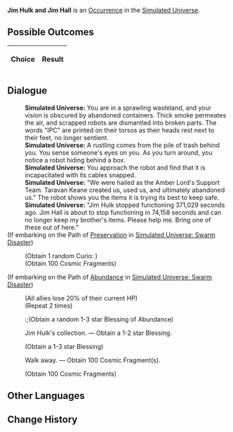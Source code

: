 {{Simulated Universe Event Infobox
|title         = Jim Hulk and Jim Hall
|image         = Random Event Normal.png
|type          =
|domains_su    = Occurrence
|domains_ext   = Occurrence
|domains_swarm = 
|domains_gng   = 
|requirements  =
|prev          = 
|next          = 
|indexRewards  =
|characters    = 
}}
'''Jim Hulk and Jim Hall''' is an [[Simulated Universe/Occurrence|Occurrence]] in the [[Simulated Universe]].

==Possible Outcomes==
{| class="article-table"
!Choice
!Result

|}

<!--
==Gameplay Notes==

-->
==Dialogue==
{{Dialogue Start}}
:'''Simulated Universe:''' You are in a sprawling wasteland, and your vision is obscured by abandoned containers. Thick smoke permeates the air, and scrapped robots are dismantled into broken parts. The words "IPC" are printed on their torsos as their heads rest next to their feet, no longer sentient.
:'''Simulated Universe:''' A rustling comes from the pile of trash behind you. You sense someone's eyes on you. As you turn around, you notice a robot hiding behind a box.
:'''Simulated Universe:''' You approach the robot and find that it is incapacitated with its cables snapped.
:'''Simulated Universe:''' "We were hailed as the Amber Lord's Support Team. Taravan Keane created us, used us, and ultimately abandoned us." The robot shows you the items it is trying its best to keep safe.
:'''Simulated Universe:''' "Jim Hulk stopped functioning 371,029 seconds ago. Jim Hall is about to stop functioning in 74,158 seconds and can no longer keep my brother's items. Please help me. Bring one of these out of here."
;(If embarking on the Path of [[Simulated Universe/Paths#Preservation|Preservation]] in [[Simulated Universe: Swarm Disaster]])
:{{SU Special Dialogue|Preservation|Preserve Jim Hulk's remains.|Obtain Curio: Tonic of Efficacious Chaos. Receive 100 Cosmic Fragment(s).}}
:;(Obtain 1 random Curio<nowiki>:</nowiki> {{Item|Tonic of Efficacious Chaos|20|type=Curio|link=Simulated_Universe/Curio#Tonic_of_Efficacious_Chaos}})
:;(Obtain 100 Cosmic Fragments)
;(If embarking on the Path of [[Simulated Universe/Paths#Abundance|Abundance]] in [[Simulated Universe: Swarm Disaster]])
:{{SU Special Dialogue|Abundance|Pay the price... Continue its operation.|All characters lose HP equal to 20% of their current HP, and obtain 2 random Blessing of Abundance.}}
:;(All allies lose 20% of their current HP)
:;(Repeat 2 times)
::;(Obtain a random 1-3 star Blessing of Abundance)
:{{DIcon|Star}} Jim Hulk's collection. &mdash; Obtain a 1-2 star Blessing.
:;(Obtain a 1-3 star Blessing)
:{{DIcon|Star}} Walk away. &mdash; Obtain 100 Cosmic Fragment(s).
:;(Obtain 100 Cosmic Fragments)
{{Dialogue End}}

==Other Languages==
{{Other Languages
|en   = Jim Hulk and Jim Hall
|zhs  = 杰姆·哈克与杰姆·哈尔
|zht  = 傑姆•哈克與傑姆•哈爾
|ja   = ジェム・ハックとジェム・ハウル
|ko   = 짐•헐크와 짐•할
|es   = Jim Hulk y Jim Hall
|fr   = Jim Hulk et Jim Hall
|ru   = Джим Халк и Джим Холл
|th   = Jim Hulk และ Jim Hall
|vi   = Jim Hulk Và Jim Hall
|de   = Jim Hulk und Jim Hall
|id   = Jim Hulk dan Jim Hall
|pt   = Jim Hulk e Jim Hall
}}

==Change History==
{{Change History|1.0}}
